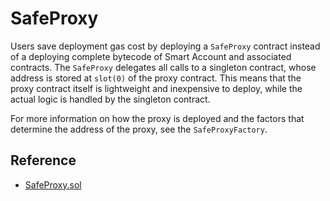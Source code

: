 # SafeProxy

Users save deployment gas cost by deploying a `SafeProxy` contract instead of a deploying complete bytecode of Smart Account and associated contracts. The `SafeProxy` delegates all calls to a singleton contract, whose address is stored at `slot(0)` of the proxy contract. This means that the proxy contract itself is lightweight and inexpensive to deploy, while the actual logic is handled by the singleton contract.

For more information on how the proxy is deployed and the factors that determine the address of the proxy, see the `SafeProxyFactory`.

## Reference

- [SafeProxy.sol](https://github.com/safe-global/safe-smart-account/blob/release/v1.4.1/contracts/proxies/SafeProxy.sol)
